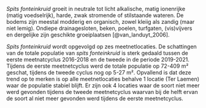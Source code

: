 *Spits fonteinkruid* groeit in neutrale tot licht alkalische, matig ionenrijke (matig voedselrijk), harde, zwak stromende of stilstaande wateren.
De bodems zijn meestal modderig en organisch, zowel kleiig als zandig (maar niet lemig).
Ondiepe drainagesloten, beken, poelen, turfgaten, (vis)vijvers en dergelijke zijn geschikte groeiplaatsen [@van_landuyt_2006].

*Spits fonteinkruid* wordt opgevolgd op zes meetnetlocaties.
De schattingen van de totale populatie van *spits fonteinkruid* is sterk gedaald tussen de eerste meetnatcyclus 2016-2018 en de tweede in de periode 2019-2021.
Tijdens de eerste meetnetcyclus werd de totale populatie op 72-409 m² geschat, tijdens de tweede cyclus nog op 5-27 m².
Opvallend is dat deze trend op te merken is op alle meetnetlocaties behalve 1 locatie (Ter Laemen) waar de populatie stabiel blijft.
Er zijn ook 4 locaties waar de soort niet meer werd gevonden tijdens de tweede meetnetcyclus waarvan bij de helft ervan de soort al niet meer gevonden werd tijdens de eerste meetnetcyclus.

